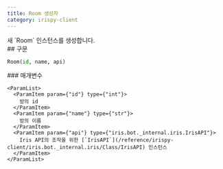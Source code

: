 ```yaml
---
title: Room 생성자
category: irispy-client
---
```


<Section>
  새 `Room` 인스턴스를 생성합니다.
</Section>
<Section>
  ## 구문

  ~~~py
  Room(id, name, api)
  ~~~

  <Section>
    ### 매개변수

    <ParamList>
      <ParamItem param={"id"} type={"int"}>
        방의 id
      </ParamItem>
      <ParamItem param={"name"} type={"str"}>
        방의 이름
      </ParamItem>
      <ParamItem param={"api"} type={"iris.bot._internal.iris.IrisAPI"}>
        Iris API의 조작을 위한 [`IrisAPI`](/reference/irispy-client/iris.bot._internal.iris/Class/IrisAPI) 인스턴스
      </ParamItem>
    </ParamList>
  </Section>
</Section>